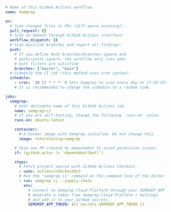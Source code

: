 <!--

CI code snippet for GitHub Actions with Semgrep Supply Chain

-->

```yaml
# Name of this GitHub Actions workflow.
name: Semgrep

on:
  # Scan changed files in PRs (diff-aware scanning):
  pull_request: {}
  # Scan on-demand through GitHub Actions interface:
  workflow_dispatch: {}
  # Scan mainline branches and report all findings:
  push:
    # If you define both branches/branches-ignore and
    # paths/paths-ignore, the workflow only runs when
    # both filters are satisfied
    branches: ["master", "main"]
  # Schedule the CI job (this method uses cron syntax):
  schedule:
    - cron: '20 17 * * *' # Sets Semgrep to scan every day at 17:20 UTC.
    # It is recommended to change the schedule to a random time.

jobs:
  semgrep:
    # User definable name of this GitHub Actions job.
    name: semgrep/ci 
    # If you are self-hosting, change the following `runs-on` value: 
    runs-on: ubuntu-latest

    container:
      # A Docker image with Semgrep installed. Do not change this.
      image: returntocorp/semgrep

    # Skip any PR created by dependabot to avoid permission issues:
    if: (github.actor != 'dependabot[bot]')

    steps:
      # Fetch project source with GitHub Actions Checkout.
      - uses: actions/checkout@v3
      # Run the "semgrep ci" command on the command line of the docker image.
      - run: semgrep ci --supply-chain
        env:
          # Connect to Semgrep Cloud Platform through your SEMGREP_APP_TOKEN.
          # Generate a token from Semgrep Cloud Platform > Settings
          # and add it to your GitHub secrets.
          SEMGREP_APP_TOKEN: ${{ secrets.SEMGREP_APP_TOKEN }}
```
